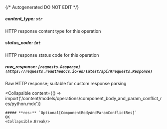 {/* Autogenerated DO NOT EDIT  */}

##### **content_type:** `str`
HTTP response content type for this operation

##### **status_code:** `int`
HTTP response status code for this operation

##### **raw_response:** `[requests.Response](https://requests.readthedocs.io/en/latest/api/#requests.Response)`
Raw HTTP response; suitable for custom response parsing

<Collapsible
    content={() => import('/content/models/operations/component_body_and_param_conflict_res/python.mdx')}
>
    ##### **res:** `Optional[ComponentBodyAndParamConflictRes]`
    OK
    <Collapsible.Break/>
</Collapsible>

